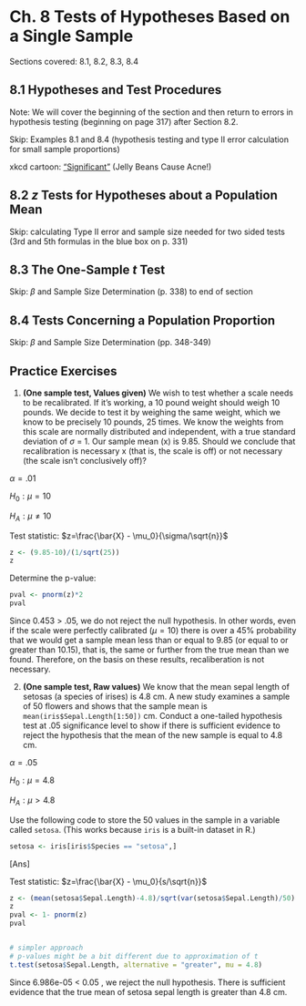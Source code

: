 # Ch. 8 Tests of Hypotheses Based on a Single Sample {-}

Sections covered: 8.1, 8.2, 8.3, 8.4

## 8.1 Hypotheses and Test Procedures {-}

Note: We will cover the beginning of the section and then return to errors in hypothesis testing (beginning on page 317) after Section 8.2.

Skip: Examples 8.1 and 8.4 (hypothesis testing and type II error calculation for small sample proportions)

xkcd cartoon: ["Significant"](https://xkcd.com/882/){target="_blank"} (Jelly Beans Cause Acne!)

## 8.2 _z_ Tests for Hypotheses about a Population Mean {-}
Skip: calculating Type II error and sample size needed for two sided tests (3rd and 5th formulas in the blue box on p. 331)

## 8.3 The One-Sample _t_ Test {-}

Skip: $\beta$ and Sample Size Determination (p. 338) to end of section

## 8.4 Tests Concerning a Population Proportion {-}

Skip: $\beta$ and Sample Size Determination (pp. 348-349)


## Practice Exercises {-}
1. **(One sample test, Values given)** We wish to test whether a scale needs to be recalibrated. If it’s working, a 10 pound weight should weigh 10 pounds. We decide to test it by weighing the same weight, which we know to be precisely 10 pounds, 25 times. We know the weights from this scale are normally distributed and independent, with a true standard deviation of $\sigma$ = 1. Our sample mean (x) is 9.85. Should we conclude that recalibration is necessary x (that is, the scale is off) or not necessary (the scale isn’t conclusively off)? 

$α = .01​$

$H_0: \mu = 10$

$H_A: \mu \neq 10$

Test statistic: $z=\frac{\bar{X} - \mu_0}{\sigma/\sqrt{n}}$

```r
z <- (9.85-10)/(1/sqrt(25))
z
```

Determine the p-value:

```r
pval <- pnorm(z)*2
pval
```

Since 0.453 > .05, we do not reject the null hypothesis. In other words, even if the scale were perfectly calibrated ($\mu = 10$) there is over a 45% probability that we would get a sample mean less than or equal to 9.85 (or equal to or greater than 10.15), that is, the same or further from the true mean than we found. Therefore, on the basis on these results, recaliberation is not necessary. 







2. **(One sample test, Raw values)** We know that the mean sepal length of setosas (a species of irises) is 4.8 cm. A new study examines a sample of 50 flowers and shows that the sample mean is `mean(iris$Sepal.Length[1:50])` cm. Conduct a one-tailed hypothesis test at $.05$ significance level to show if there is sufficient evidence to reject the hypothesis that the mean of the new sample is equal to 4.8 cm.

$α = .05$

$H_0: \mu = 4.8$

$H_A: \mu > 4.8$

Use the following code to store the 50 values in the sample in a variable called `setosa`. (This works because `iris` is a built-in dataset in R.) 

```r
setosa <- iris[iris$Species == "setosa",]
```


[Ans]

Test statistic: $z=\frac{\bar{X} - \mu_0}{s/\sqrt{n}}$

```r
z <- (mean(setosa$Sepal.Length)-4.8)/sqrt(var(setosa$Sepal.Length)/50)
z
pval <- 1- pnorm(z)
pval


# simpler approach
# p-values might be a bit different due to approximation of t
t.test(setosa$Sepal.Length, alternative = "greater", mu = 4.8)
```

Since  6.986e-05 < 0.05 , we reject the null hypothesis. There is sufficient evidence that the true mean of setosa sepal length is greater than 4.8 cm.
